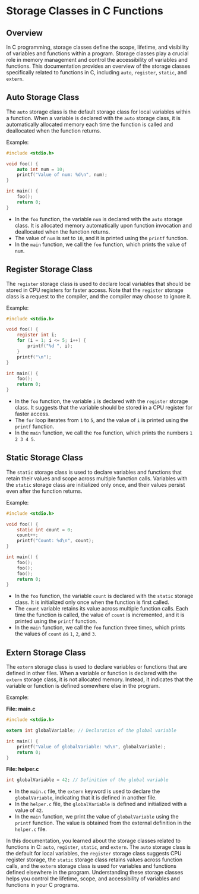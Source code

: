 # Storage Classes in C Functions

## Overview

In C programming, storage classes define the scope, lifetime, and visibility of variables and functions within a program. Storage classes play a crucial role in memory management and control the accessibility of variables and functions. This documentation provides an overview of the storage classes specifically related to functions in C, including `auto`, `register`, `static`, and `extern`.

## Auto Storage Class

The `auto` storage class is the default storage class for local variables within a function. When a variable is declared with the `auto` storage class, it is automatically allocated memory each time the function is called and deallocated when the function returns.

Example:

```c
#include <stdio.h>

void foo() {
    auto int num = 10;
    printf("Value of num: %d\n", num);
}

int main() {
    foo();
    return 0;
}
```

- In the `foo` function, the variable `num` is declared with the `auto` storage class. It is allocated memory automatically upon function invocation and deallocated when the function returns.
- The value of `num` is set to `10`, and it is printed using the `printf` function.
- In the `main` function, we call the `foo` function, which prints the value of `num`.

## Register Storage Class

The `register` storage class is used to declare local variables that should be stored in CPU registers for faster access. Note that the `register` storage class is a request to the compiler, and the compiler may choose to ignore it.

Example:

```c
#include <stdio.h>

void foo() {
    register int i;
    for (i = 1; i <= 5; i++) {
        printf("%d ", i);
    }
    printf("\n");
}

int main() {
    foo();
    return 0;
}
```

- In the `foo` function, the variable `i` is declared with the `register` storage class. It suggests that the variable should be stored in a CPU register for faster access.
- The `for` loop iterates from `1` to `5`, and the value of `i` is printed using the `printf` function.
- In the `main` function, we call the `foo` function, which prints the numbers `1 2 3 4 5`.

## Static Storage Class

The `static` storage class is used to declare variables and functions that retain their values and scope across multiple function calls. Variables with the `static` storage class are initialized only once, and their values persist even after the function returns.

Example:

```c
#include <stdio.h>

void foo() {
    static int count = 0;
    count++;
    printf("Count: %d\n", count);
}

int main() {
    foo();
    foo();
    foo();
    return 0;
}
```

- In the `foo` function, the variable `count` is declared with the `static` storage class. It is initialized only once when the function is first called.
- The `count` variable retains its value across multiple function calls. Each time the function is called, the value of `count` is incremented, and it is printed using the `printf` function.
- In the `main` function, we call the `foo` function three times, which prints the values of `count` as `1`, `2`, and `3`.

## Extern Storage Class

The `extern` storage class is used to declare variables or functions that are defined in other files. When a variable or function is declared with the `extern` storage class, it is not allocated memory. Instead, it indicates that the variable or function is defined somewhere else in the program.

Example:

**File: main.c**

```c
#include <stdio.h>

extern int globalVariable; // Declaration of the global variable

int main() {
    printf("Value of globalVariable: %d\n", globalVariable);
    return 0;
}
```

**File: helper.c**

```c
int globalVariable = 42; // Definition of the global variable
```

- In the `main.c` file, the `extern` keyword is used to declare the `globalVariable`, indicating that it is defined in another file.
- In the `helper.c` file, the `globalVariable` is defined and initialized with a value of `42`.
- In the `main` function, we print the value of `globalVariable` using the `printf` function. The value is obtained from the external definition in the `helper.c` file.

In this documentation, you learned about the storage classes related to functions in C: `auto`, `register`, `static`, and `extern`. The `auto` storage class is the default for local variables, the `register` storage class suggests CPU register storage, the `static` storage class retains values across function calls, and the `extern` storage class is used for variables and functions defined elsewhere in the program. Understanding these storage classes helps you control the lifetime, scope, and accessibility of variables and functions in your C programs.